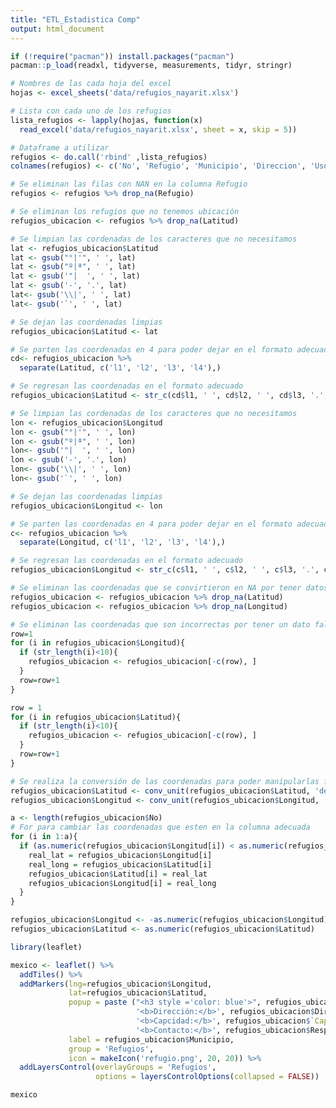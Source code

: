 ```yaml
---
title: "ETL_Estadistica Comp"
output: html_document
---
```


```r
if (!require("pacman")) install.packages("pacman")
pacman::p_load(readxl, tidyverse, measurements, tidyr, stringr)
```

```r
# Nombres de las cada hoja del excel 
hojas <- excel_sheets('data/refugios_nayarit.xlsx')

# Lista con cada uno de los refugios 
lista_refugios <- lapply(hojas, function(x)
  read_excel('data/refugios_nayarit.xlsx', sheet = x, skip = 5))

# Dataframe a utilizar
refugios <- do.call('rbind' ,lista_refugios)
colnames(refugios) <- c('No', 'Refugio', 'Municipio', 'Direccion', 'Uso del Inmueble', 'Servicios', 'Capacidad de personas', 'Latitud', 'Longitud', 'Altitud', 'Responsable', 'Telefono')

# Se eliminan las filas con NAN en la columna Refugio
refugios <- refugios %>% drop_na(Refugio)

# Se eliminan los refugios que no tenemos ubicación
refugios_ubicacion <- refugios %>% drop_na(Latitud)
```

```r
# Se limpian las cordenadas de los caracteres que no necesitamos
lat <- refugios_ubicacion$Latitud 
lat <- gsub("°|'", ' ', lat)
lat <- gsub("º|ª", ' ', lat)
lat <- gsub('"|  ', ' ', lat)
lat <- gsub('-', '.', lat)
lat<- gsub('\\|', ' ', lat)
lat<- gsub('`', ' ', lat)

# Se dejan las coordenadas limpias
refugios_ubicacion$Latitud <- lat

# Se parten las coordenadas en 4 para poder dejar en el formato adecuado
cd<- refugios_ubicacion %>% 
  separate(Latitud, c('l1', 'l2', 'l3', 'l4'),)

# Se regresan las coordenadas en el formato adecuado
refugios_ubicacion$Latitud <- str_c(cd$l1, ' ', cd$l2, ' ', cd$l3, '.', cd$l4)

# Se limpian las cordenadas de los caracteres que no necesitamos
lon <- refugios_ubicacion$Longitud 
lon <- gsub("°|'", ' ', lon)
lon <- gsub("º|ª", ' ', lon)
lon<- gsub('"|  ', ' ', lon)
lon <- gsub('-', '.', lon)
lon<- gsub('\\|', ' ', lon)
lon<- gsub('`', ' ', lon)

# Se dejan las coordenadas limpias
refugios_ubicacion$Longitud <- lon

# Se parten las coordenadas en 4 para poder dejar en el formato adecuado
c<- refugios_ubicacion %>% 
  separate(Longitud, c('l1', 'l2', 'l3', 'l4'),)

# Se regresan las coordenadas en el formato adecuado
refugios_ubicacion$Longitud <- str_c(c$l1, ' ', c$l2, ' ', c$l3, '.', c$l4)

# Se eliminan las coordenadas que se convirtieron en NA por tener datos faltantes
refugios_ubicacion <- refugios_ubicacion %>% drop_na(Latitud)
refugios_ubicacion <- refugios_ubicacion %>% drop_na(Longitud)
```

```r
# Se eliminan las coordenadas que son incorrectas por tener un dato faltante
row=1
for (i in refugios_ubicacion$Longitud){
  if (str_length(i)<10){
    refugios_ubicacion <- refugios_ubicacion[-c(row), ]
  }
  row=row+1
}

row = 1
for (i in refugios_ubicacion$Latitud){
  if (str_length(i)<10){
    refugios_ubicacion <- refugios_ubicacion[-c(row), ]
  }
  row=row+1
}

```

```r
# Se realiza la conversión de las coordenadas para poder manipularlas facilmente
refugios_ubicacion$Latitud <- conv_unit(refugios_ubicacion$Latitud, 'deg_min_sec', 'dec_deg')
refugios_ubicacion$Longitud <- conv_unit(refugios_ubicacion$Longitud, 'deg_min_sec', 'dec_deg')
```


```r
a <- length(refugios_ubicacion$No)
# For para cambiar las coordenadas que esten en la columna adecuada
for (i in 1:a){
  if (as.numeric(refugios_ubicacion$Longitud[i]) < as.numeric(refugios_ubicacion$Latitud[i])){
    real_lat = refugios_ubicacion$Longitud[i]
    real_long = refugios_ubicacion$Latitud[i]
    refugios_ubicacion$Latitud[i] = real_lat
    refugios_ubicacion$Longitud[i] = real_long
  }
}

refugios_ubicacion$Longitud <- -as.numeric(refugios_ubicacion$Longitud)
refugios_ubicacion$Latitud <- as.numeric(refugios_ubicacion$Latitud)
```


```r
library(leaflet)

mexico <- leaflet() %>% 
  addTiles() %>% 
  addMarkers(lng=refugios_ubicacion$Longitud,
             lat=refugios_ubicacion$Latitud, 
             popup = paste ("<h3 style ='color: blue'>", refugios_ubicacion$No,refugios_ubicacion$Refugio, '</h3>',
                            '<b>Dirección:</b>', refugios_ubicacion$Direccion, '<br>',
                            '<b>Capcidad:</b>', refugios_ubicacion$`Capacidad de personas`, '<br>', 
                            '<b>Contacto:</b>', refugios_ubicacion$Responsable, refugios_ubicacion$Telefono), 
             label = refugios_ubicacion$Municipio, 
             group = 'Refugios',
             icon = makeIcon('refugio.png', 20, 20)) %>% 
  addLayersControl(overlayGroups = 'Refugios',
                   options = layersControlOptions(collapsed = FALSE))

mexico
```




